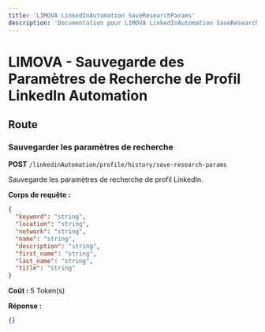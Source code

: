 ```yaml
---
title: 'LIMOVA LinkedInAutomation SaveResearchParams'
description: 'Documentation pour LIMOVA LinkedInAutomation SaveResearchParams'
---
```


# LIMOVA - Sauvegarde des Paramètres de Recherche de Profil LinkedIn Automation

## Route

### Sauvegarder les paramètres de recherche
**POST** `/linkedinAutomation/profile/history/save-research-params`

Sauvegarde les paramètres de recherche de profil LinkedIn.

**Corps de requête :**
```json
{
  "keyword": "string",
  "location": "string",
  "network": "string",
  "name": "string",
  "description": "string",
  "first_name": "string",
  "last_name": "string",
  "title": "string"
}
```

**Coût :** 5 Token(s)

**Réponse :**
```json
{}
``` 
